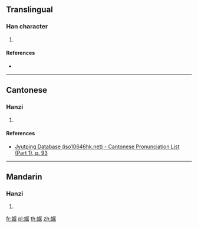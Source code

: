 {{character info/new}}
==Translingual==

===Han character===
{{Han char|rn=38|rad=女|as=08|sn=11|four=|canj=VSJR|ids=⿰女居}}

# {{defn|Han|sort=女08}}

====References====
* {{Han ref|kx=0265.250|dkj=06443|hdz=21062.080|uh=5A6E|ud=23150}}

----

==Cantonese==

===Hanzi===
{{yue-hanzi|jyut=[[geoi1]]|y=geui1}}

# {{defn|lang=yue|sort=女08}}

====References====
* [http://www.iso10646hk.net/jp/document/download.jsp Jyutping Database (iso10646hk.net) - Cantonese Pronunciation List (Part 1), p. 93]

----

==Mandarin==

===Hanzi===
{{cmn-hanzi|pin=[[jū]] ([[ju1]])|wg=}}

# {{defn|lang=cmn|sort=女08}}

[[fr:婮]]
[[pl:婮]]
[[th:婮]]
[[zh:婮]]